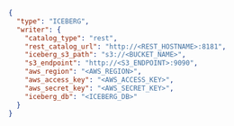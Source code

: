 ```json title="destination.json"
{
  "type": "ICEBERG",
  "writer": {
    "catalog_type": "rest",
    "rest_catalog_url": "http://<REST_HOSTNAME>:8181",         
    "iceberg_s3_path": "s3://<BUCKET_NAME>",              
    "s3_endpoint": "http://<S3_ENDPOINT>:9090",            
    "aws_region": "<AWS_REGION>",
    "aws_access_key": "<AWS_ACCESS_KEY>",
    "aws_secret_key": "<AWS_SECRET_KEY>",
    "iceberg_db": "<ICEBERG_DB>"                         
  }
}
```